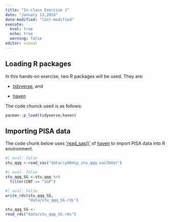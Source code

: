 ```yaml
---
title: "In-class Exercise 1"
date: "January 13,2024"
date-modified: "last-modified"
execute: 
  eval: true 
  echo: true
  warning: false
editor: visual 
---
```


## Loading R packages

In this hands-on exercise, two R packages will be used. They are:

-   [tidyverse](https://www.tidyverse.org/), and

-   [haven](https://haven.tidyverse.org/)

The code chunck used is as follows:

```r
pacman::p_load(tidyverse,haven)
```

## Importing PISA data

The code chunk below uses ['read_sas()'](https://haven.tidyverse.org/reference/read_sas.html) of [haven](https://haven.tidyverse.org/index.html) to import PISA data into R environment.

```r
#| eval: false
stu_qqq <-read_sas("data/cy08msp_stu_qqq.sas7bdat")

```

```r
#| eval: false
stu_qqq_SG <-stu_qqq %>%
  filter(CNT == "SGP")
```

```r
#| eval: false
write_rds(stu_qqq_SG,
          "data/stu_qqq_SG.rds")
```


```r
stu_qqq_SG <- 
read_rds("data/stu_qqq_SG.rds")
```

